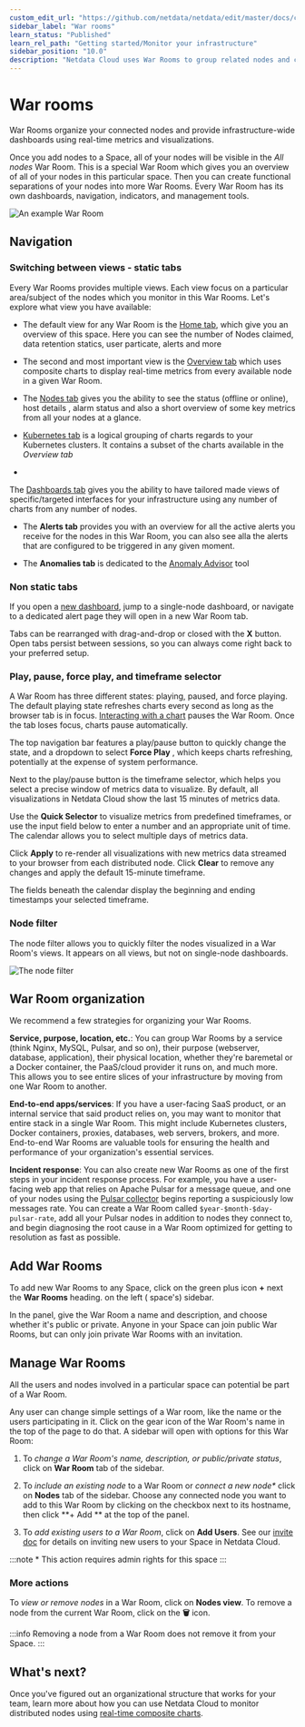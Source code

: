 ```yaml
---
custom_edit_url: "https://github.com/netdata/netdata/edit/master/docs/cloud/war-rooms.md"
sidebar_label: "War rooms"
learn_status: "Published"
learn_rel_path: "Getting started/Monitor your infrastructure"
sidebar_position: "10.0"
description: "Netdata Cloud uses War Rooms to group related nodes and create insightful compositedashboards based ontheir aggregate health and performance."
---
```

# War rooms

War Rooms organize your connected nodes and provide infrastructure-wide dashboards using real-time metrics and
visualizations.

Once you add nodes to a Space, all of your nodes will be visible in the _All nodes_ War Room. This is a special War Room
which gives you an overview of all of your nodes in this particular space. Then you can create functional separations of
your nodes into more War Rooms. Every War Room has its own dashboards, navigation, indicators, and management tools.

![An example War Room](/img/cloud/main-page.png)

## Navigation

### Switching between views - static tabs

Every War Rooms provides multiple views. Each view focus on a particular area/subject of the nodes which you monitor in
this War Rooms. Let's explore what view you have available:

- The default view for any War Room is
  the [Home tab](/docs/nightly/getting-started/monitor-your-infrastructure/home-overview-and-single-node-view#home), which give you
  an overview
  of this space. Here you can see the number of Nodes claimed, data retention statics, user particate, alerts and more

- The second and most important view is
  the [Overview tab](/docs/nightly/getting-started/monitor-your-infrastructure/home-overview-and-single-node-view#overview) which
  uses composite
  charts to display real-time metrics from every available node in a given War Room.

- The [Nodes tab](/docs/nightly/visualization,-charts-and-dashboards/cloud-visualizations/nodes-view) gives you the ability to
  see the status (offline or online), host details
  , alarm status and also a short overview of some key metrics from all your nodes at a glance.

- [Kubernetes tab](/docs/nightly/visualization,-charts-and-dashboards/cloud-visualizations/kubernetes-visualizations) is a logical
  grouping of charts regards to your Kubernetes clusters.
  It contains a subset of the charts available in the _Overview tab_

-

The [Dashboards tab](/docs/nightly/visualization,-charts-and-dashboards/cloud-visualizations/build-new-dashboards)
gives you the ability to have tailored made views of
specific/targeted interfaces for your infrastructure using any number of charts from any number of nodes.

- The **Alerts tab** provides you with an overview for all the active alerts you receive for the nodes in this War Room,
  you can also see alla the alerts that are configured to be triggered in any given moment.

- The **Anomalies tab** is dedicated to
  the [Anomaly Advisor](/docs/nightly/troubleshooting-and-machine-learning/anomaly-advisor) tool

### Non static tabs

If you open
a [new dashboard](/docs/nightly/visualization,-charts-and-dashboards/cloud-visualizations/build-new-dashboards),
jump to a single-node dashboard, or navigate to a dedicated alert page they will open in a new War Room tab.

Tabs can be rearranged with drag-and-drop or closed with the **X** button. Open tabs persist between sessions, so you
can always come right back to your preferred setup.

### Play, pause, force play, and timeframe selector

A War Room has three different states: playing, paused, and force playing. The default playing state refreshes charts
every second as long as the browser tab is in
focus. [Interacting with a chart](/docs/nightly/getting-started/monitor-your-infrastructure/interact-with-charts)
pauses
the War Room. Once the tab loses focus, charts pause automatically.

The top navigation bar features a play/pause button to quickly change the state, and a dropdown to select **Force Play**
, which keeps charts refreshing, potentially at the expense of system performance.

Next to the play/pause button is the timeframe selector, which helps you select a precise window of metrics data to
visualize. By default, all visualizations in Netdata Cloud show the last 15 minutes of metrics data.

Use the **Quick Selector** to visualize metrics from predefined timeframes, or use the input field below to enter a
number and an appropriate unit of time. The calendar allows you to select multiple days of metrics data.

Click **Apply** to re-render all visualizations with new metrics data streamed to your browser from each distributed
node. Click **Clear** to remove any changes and apply the default 15-minute timeframe.

The fields beneath the calendar display the beginning and ending timestamps your selected timeframe.

### Node filter

The node filter allows you to quickly filter the nodes visualized in a War Room's views. It appears on all views, but
not on single-node dashboards.

![The node filter](https://user-images.githubusercontent.com/12612986/172674440-df224058-2b2c-41da-bb45-f4eb82e342e5.png)

## War Room organization

We recommend a few strategies for organizing your War Rooms.

**Service, purpose, location, etc.**: You can group War Rooms by a service (think Nginx, MySQL, Pulsar, and so on),
their purpose (webserver, database, application), their physical location, whether they're baremetal or a Docker
container, the PaaS/cloud provider it runs on, and much more. This allows you to see entire slices of your
infrastructure by moving from one War Room to another.

**End-to-end apps/services**: If you have a user-facing SaaS product, or an internal service that said product relies
on, you may want to monitor that entire stack in a single War Room. This might include Kubernetes clusters, Docker
containers, proxies, databases, web servers, brokers, and more. End-to-end War Rooms are valuable tools for ensuring the
health and performance of your organization's essential services.

**Incident response**: You can also create new War Rooms as one of the first steps in your incident response process.
For example, you have a user-facing web app that relies on Apache Pulsar for a message queue, and one of your nodes
using the [Pulsar collector](/docs/nightly/data-collection/monitor-anything/message-brokers/pulsar) begins
reporting a suspiciously low messages rate. You can create a War Room called `$year-$month-$day-pulsar-rate`, add all
your Pulsar nodes in addition to nodes they connect to, and begin diagnosing the root cause in a War Room optimized for
getting to resolution as fast as possible.

## Add War Rooms

To add new War Rooms to any Space, click on the green plus icon **+** next the **War Rooms** heading. on the left (
space's) sidebar.

In the panel, give the War Room a name and description, and choose whether it's public or private. Anyone in your Space
can join public War Rooms, but can only join private War Rooms with an invitation.

## Manage War Rooms

All the users and nodes involved in a particular space can potential be part of a War Room.

Any user can change simple settings of a War room, like the name or the users participating in it. Click on the gear
icon of the War Room's name in the top of the page to do that. A sidebar will open with options for this War Room:

1. To _change a War Room's name, description, or public/private status_, click on **War Room** tab of the sidebar.

2. To _include an existing node_ to a War Room or _connect a new node*_ click on **Nodes** tab of the sidebar. Choose
   any
   connected node you want to add to this War Room by clicking on the checkbox next to its hostname, then click **+ Add
   **
   at the top of the panel.

3. To _add existing users to a War Room_, click on **Add Users**. See
   our [invite doc](/docs/nightly/getting-started/monitor-your-infrastructure/invite-your-team)
   for details on inviting new users to your Space in Netdata Cloud.

:::note
\* This action requires admin rights for this space
:::

### More actions

To _view or remove nodes_ in a War Room, click on **Nodes view**. To remove a node from the current War Room, click on
the **🗑** icon.

:::info
Removing a node from a War Room does not remove it from your Space.
:::

## What's next?

Once you've figured out an organizational structure that works for your team, learn more about how you can use Netdata
Cloud to monitor distributed nodes
using [real-time composite charts](/docs/nightly/getting-started/monitor-your-infrastructure/home-overview-and-single-node-view).
